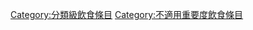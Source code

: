 {{Articles by Quality and Importance|project=飲食}}
[[Category:分類級飲食條目|Category:分類級飲食條目]]
[[Category:不適用重要度飲食條目|Category:不適用重要度飲食條目]]
